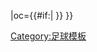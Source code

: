 {{fb team |t=-{zh-hans:马德里竞技;zh-hk:馬德里體育會;zh-tw:馬德里競技;}-|tan=马德里竞技俱乐部|tc=ESP |abb={{#if:{{{abb|}}}|ATM{{0}}}} |oc={{#if:{{{oc|}}}|{{{oc}}} }} }}<!--
--><noinclude>[[Category:足球模板]]</noinclude>